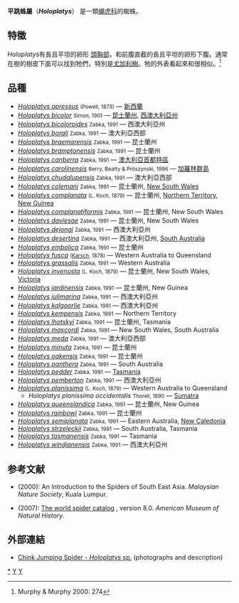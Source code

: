 {{Automatic Taxobox
| taxon = Holoplatys
| image = Holoplatys semiplanata with scale02.jpg
| image_caption = ''Holoplatys semiplanata''
| authority = [[Eugène_Simon|Simon]], 1885
| diversity_link = List of Salticidae species#Holoplatys
| diversity = 38 種
| type_species = ''Holoplatys planissima''
| type_species_authority = {{le|Ludwig Carl Christian Koch|Ludwig Carl Christian Koch|L. Koch}}, 1879
| range_map = 
| range_map_width = 250px
| subdivision_ranks = Species
| subdivision = 
見內文
}}

'''平跳蛛屬'''（'''''Holoplatys'''''） 是一類[[蠅虎科|蠅虎科]]的蜘蛛。

==特徵==
''Holoplatys''有長且平坦的卵形 [[頭胸部|頭胸部]]，和前腹直截的長且平坦的卵形下腹。通常在樹的樹皮下面可以找到牠們，特別是[[尤加利樹|尤加利樹]]。牠的外表看起來和''{{le|Marpissa}}''很相似。<ref>Murphy & Murphy 2000: 274</ref>

==品種==
* ''[[Holoplatys_apressus|Holoplatys apressus]]'' <small>(Powell, 1873)</small> — [[新西蘭|新西蘭]]
* ''[[Holoplatys_bicolor|Holoplatys bicolor]]'' <small>Simon, 1901</small> — [[昆士蘭州|昆士蘭州]], [[西澳大利亞州|西澳大利亞州]]
* ''[[Holoplatys_bicoloroides|Holoplatys bicoloroides]]'' <small>Zabka, 1991</small> — 西澳大利亞州
* ''[[Holoplatys_borali|Holoplatys borali]]'' <small>Zabka, 1991</small> — 澳大利亞西部
* ''[[Holoplatys_braemarensis|Holoplatys braemarensis]]'' <small>Zabka, 1991</small> — 昆士蘭州
* ''[[Holoplatys_bramptonensis|Holoplatys bramptonensis]]'' <small>Zabka, 1991</small> — 昆士蘭州
* ''[[Holoplatys_canberra|Holoplatys canberra]]'' <small>Zabka, 1991</small> — [[澳大利亞首都特區|澳大利亞首都特區]]
* ''[[Holoplatys_carolinensis|Holoplatys carolinensis]]'' <small>Berry, Beatty & Prószynski, 1996</small> — [[加羅林群島|加羅林群島]]
* ''[[Holoplatys_chudalupensis|Holoplatys chudalupensis]]'' <small>Zabka, 1991</small> — 澳大利亞西部
* ''[[Holoplatys_colemani|Holoplatys colemani]]'' <small>Zabka, 1991</small> — 昆士蘭州, [[New_South_Wales|New South Wales]]
* ''[[Holoplatys_complanata|Holoplatys complanata]]'' <small>(L. Koch, 1879)</small> — 昆士蘭州, [[Northern_Territory|Northern Territory]], [[New_Guinea|New Guinea]]
* ''[[Holoplatys_complanatiformis|Holoplatys complanatiformis]]'' <small>Zabka, 1991</small> — 昆士蘭州, New South Wales
* ''[[Holoplatys_daviesae|Holoplatys daviesae]]'' <small>Zabka, 1991</small> — 昆士蘭州, New South Wales
* ''[[Holoplatys_dejongi|Holoplatys dejongi]]'' <small>Zabka, 1991</small> — 西澳大利亞州
* ''[[Holoplatys_desertina|Holoplatys desertina]]'' <small>Zabka, 1991</small> — 西澳大利亞州, [[South_Australia|South Australia]]
* ''[[Holoplatys_embolica|Holoplatys embolica]]'' <small>Zabka, 1991</small> — 昆士蘭州
* ''[[Holoplatys_fusca|Holoplatys fusca]]'' <small>([[Friedrich_Karsch|Karsch]], 1878)</small> — Western Australia to Queensland
* ''[[Holoplatys_grassalis|Holoplatys grassalis]]'' <small>Zabka, 1991</small> — Western Australia
* ''[[Holoplatys_invenusta|Holoplatys invenusta]]'' <small>(L. Koch, 1879)</small> — 昆士蘭州, New South Wales, [[Victoria|Victoria]]
* ''[[Holoplatys_jardinensis|Holoplatys jardinensis]]'' <small>Zabka, 1991</small> — 昆士蘭州, New Guinea
* ''[[Holoplatys_julimarina|Holoplatys julimarina]]'' <small>Zabka, 1991</small> — 西澳大利亞州
* ''[[Holoplatys_kalgoorlie|Holoplatys kalgoorlie]]'' <small>Zabka, 1991</small> — 西澳大利亞州
* ''[[Holoplatys_kempensis|Holoplatys kempensis]]'' <small>Zabka, 1991</small> — Northern Territory
* ''[[Holoplatys_lhotskyi|Holoplatys lhotskyi]]'' <small>Zabka, 1991</small> — 昆士蘭州, Tasmania
* ''[[Holoplatys_mascordi|Holoplatys mascordi]]'' <small>Zabka, 1991</small> — New South Wales, South Australia
* ''[[Holoplatys_meda|Holoplatys meda]]'' <small>Zabka, 1991</small> — 澳大利亞西部
* ''[[Holoplatys_minuta|Holoplatys minuta]]'' <small>Zabka, 1991</small> — 昆士蘭州
* ''[[Holoplatys_oakensis|Holoplatys oakensis]]'' <small>Zabka, 1991</small> — 昆士蘭州
* ''[[Holoplatys_panthera|Holoplatys panthera]]'' <small>Zabka, 1991</small> — South Australia
* ''[[Holoplatys_pedder|Holoplatys pedder]]'' <small>Zabka, 1991</small> — [[Tasmania|Tasmania]]
* ''[[Holoplatys_pemberton|Holoplatys pemberton]]'' <small>Zabka, 1991</small> — 西澳大利亞州
* ''[[Holoplatys_planissima|Holoplatys planissima]]'' <small>(L. Koch, 1879)</small> — Western Australia to Queensland
** ''Holoplatys planissima occidentalis'' <small>Thorell, 1890</small> — [[Sumatra|Sumatra]]
* ''[[Holoplatys_queenslandica|Holoplatys queenslandica]]'' <small>Zabka, 1991</small> — 昆士蘭州, New Guinea
* ''[[Holoplatys_rainbowi|Holoplatys rainbowi]]'' <small>Zabka, 1991</small> — 昆士蘭州
* ''[[Holoplatys_semiplanata|Holoplatys semiplanata]]'' <small>Zabka, 1991</small> — Eastern Australia, [[New_Caledonia|New Caledonia]]
* ''[[Holoplatys_strzeleckii|Holoplatys strzeleckii]]'' <small>Zabka, 1991</small> — South Australia, Tasmania
* ''[[Holoplatys_tasmanensis|Holoplatys tasmanensis]]'' <small>Zabka, 1991</small> — Tasmania
* ''[[Holoplatys_windjanensis|Holoplatys windjanensis]]'' <small>Zabka, 1991</small> — 西澳大利亞州

==参考文献==
{{reflist}}
* {{aut|Murphy, Frances & Murphy, John}} (2000): An Introduction to the Spiders of South East Asia. ''Malaysian Nature Society'', Kuala Lumpur.
* {{aut|Platnick, Norman I.}} (2007): [http://research.amnh.org/entomology/spiders/catalog/index.html The world spider catalog] {{WebCite|url=https://www.webcitation.org/67DrBtsIY?url=http://research.amnh.org/iz/spiders/catalog/index.html |date=20120426222429 |dateformat=iso }}, version 8.0. ''American Museum of Natural History''.

==外部連結==
* [https://web.archive.org/web/20050610095603/http://www.geocities.com/brisbane_spiders/ChinkJumpingSpide.htm Chink Jumping Spider - ''Holoplatys'' sp.] (photographs and description)
{{taxonbar}}

[[Category:蠅虎屬|*]]
[[Category:_跳蛛科|Y]]
[[Category:_1885年描述的分类群|Y]]